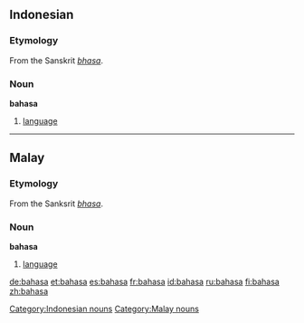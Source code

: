 ==Indonesian==
===Etymology===
From the Sanskrit ''[[bhasa]]''.

===Noun===
'''bahasa'''
# [[language]]


----
==Malay==
===Etymology===
From the Sanksrit ''[[bhasa]]''.

===Noun===
'''bahasa'''
# [[language]]

[[Category:Indonesian nouns]]
[[Category:Malay nouns]]

[[de:bahasa]]
[[et:bahasa]]
[[es:bahasa]]
[[fr:bahasa]]
[[id:bahasa]]
[[ru:bahasa]]
[[fi:bahasa]]
[[zh:bahasa]]
